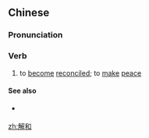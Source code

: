 ==Chinese==
{{zh-forms}}

===Pronunciation===
{{zh-pron
|m=jiěhé
|c=gaai2 wo4
|cat=v
}}

===Verb===
{{zh-verb}}

# {{lb|zh|literary}} to [[become]] [[reconciled]]; to [[make]] [[peace]]

====See also====
* {{qualifier|not to be confused with}} {{zh-l|和解}}

[[zh:解和]]